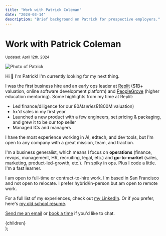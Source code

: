 ```yaml
---
title: "Work with Patrick Coleman"
date: "2024-03-14"
description: "Brief background on Patrick for prospective employers."
---
```



# Work with Patrick Coleman

<small>
  Updated: <time dateTime={date}>April 12th, 2024</time>
</small>

<Image
  src="/images/patrick-photo.png"
  className="rounded-full mx-auto mb-6 md:mb-8"
  alt="Photo of Patrick"
  width={150}
  height={150}
/>

Hi 👋 I'm Patrick! I'm currently looking for my next thing.

I was the first business hire and an early ops leader at [Replit](https://replit.com/) ($1B+ valuation, online software development platform) and [PeopleGrove](https://peoplegrove.com/) (higher education mentoring). Some highlights from my time at Replit:

- Led finance/diligence for our $80M series B ($800M valuation)
- 5x'd sales in my first year
- Launched a new product with a few engineers, set pricing & packaging, and grew it to be our top seller
- Managed ICs and managers

I have the most experience working in AI, edtech, and dev tools, but I'm open to any company with a great mission, team, and traction.

I'm a business generalist, which means I focus on **operations** (finance, revops, management, HR, recruiting, legal, etc.) and **go-to-market** (sales, marketing, product-led-growth, etc.). I'm spiky in ops. Plus I code a little. I'm a fast learner.

I am open to full-time or contract-to-hire work. I'm based in San Francisco and not open to relocate. I prefer hybrid/in-person but am open to remote work.

For a full list of my experiences, check out [my LinkedIn](https://www.linkedin.com/in/patrickscoleman/). Or if you prefer, here's [my old school resume](https://drive.google.com/file/d/1nLl1omt3_cLs4cTrfsRbLmVhBNirZaJn/view?usp=sharing).

[Send me an email](mailto:patrick@pscoleman.me) or [book a time](https://calendly.com/patrickscoleman/30min) if you'd like to chat.

  <Layout title={title} description={description}>
    <MDXProvider components={MdxComponents}>
      <div className="prose max-w-none prose-stone dark:prose-invert dark:prose-headings:text-text-darkbold dark:prose-a:text-text-darkbold dark:prose-strong:text-text-darkbold">
        {children}
      </div>
    </MDXProvider>
  </Layout>
);
